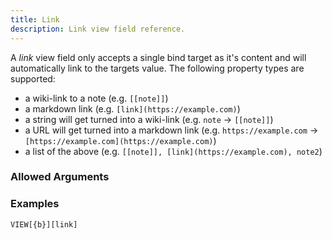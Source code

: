 ```yaml
---
title: Link
description: Link view field reference.
---
```



<ViewFieldInfo type={ViewFieldType.LINK}></ViewFieldInfo>

A _link_ view field only accepts a single bind target as it's content and will automatically link to the targets value.
The following property types are supported:

- a wiki-link to a note (e.g. `[[note]]`)
- a markdown link (e.g. `[link](https://example.com)`)
- a string will get turned into a wiki-link (e.g. `note` -> `[[note]]`)
- a URL will get turned into a markdown link (e.g. `https://example.com` -> `[https://example.com](https://example.com)`)
- a list of the above (e.g. `[[note]], [link](https://example.com), note2`)

### Allowed Arguments

<ViewFieldAllowedArguments type={ViewFieldType.LINK}></ViewFieldAllowedArguments>

### Examples

```meta-bind
VIEW[{b}][link]
```
